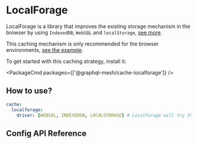 
# LocalForage

LocalForage is a library that improves the existing storage mechanism in the browser by using `IndexedDB`, `WebSQL` and `localStorage`, [see more](https://github.com/localForage/localForage).

This caching mechanism is only recommended for the browser environments, [see the example](https://github.com/Urigo/graphql-mesh/blob/master/examples/openapi-react-weatherbit/src/mesh/useMeshSdk.ts#L10).

To get started with this caching strategy, install it:

<PackageCmd packages={['@graphql-mesh/cache-localforage']} />

## How to use?

```yaml filename=".meshrc.yaml"
cache:
  localforage:
    driver: [WEBSQL, INDEXEDDB, LOCALSTORAGE] # LocalForage will try these methods in order and get the first compatible option
```

## Config API Reference


<API />
